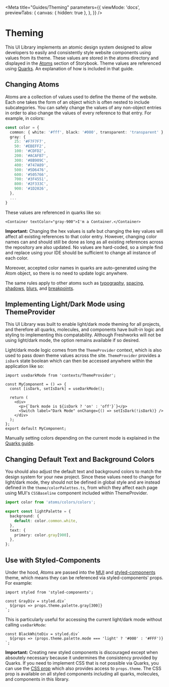 
<Meta
  title="Guides/Theming"
  parameters={{
    viewMode: 'docs',
    previewTabs: {
      canvas: { hidden: true },
    },
  }}
/>

# Theming

This UI Library implements an atomic design system designed to allow developers to easily and consistently style website
components using values from its theme. These values are stored in the atoms directory and displayed in the
[Atoms](?path=/story/atoms-blurs--blurs) section of Storybook. Theme values are referenced using
[Quarks](?path=/docs/guides-using-quarks--page). An explanation of how is included in that guide.

## Changing Atoms

Atoms are a collection of values used to define the theme of the website. Each one takes the form of an object which is
often nested to include subcategories. You can safely change the values of any non-object entries in order to also
change the values of every reference to that entry. For example, in colors:

```ts
const color = {
  common: { white: '#fff', black: '#000', transparent: 'transparent' },
  gray: {
    25: '#F7F7F7',
    50: '#EBEFF2',
    100: '#CDFD2',
    200: '#ACAFB7',
    300: '#8B909C',
    400: '#747A89',
    500: '#5D6476',
    600: '#505766',
    700: '#3F4551',
    800: '#2F333C',
    900: '#1D2026',
  },
  ...
}
```

These values are referenced in quarks like so:

```tsx
<Container textColor="gray-900">I'm a Container.</Container>
```

**Important:** Changing the hex values is safe but changing the key values will affect all existing references to that
color entry. However, changing color names can and should still be done as long as all existing references across the
repository are also updated. No values are hard-coded, so a simple find and replace using your IDE should be sufficient
to change all instance of each color.

Moreover, accepted color names in quarks are auto-generated using the Atom object, so there is no need to update logic
anywhere.

The same rules apply to other atoms such as [typography](?path=/story/atoms-typography--typography),
[spacing](?path=/story/atoms-spacing--spacing), [shadows](?path=/story/atoms-shadows--shadows),
[blurs](?path=/story/atoms-blurs--blurs), and [breakpoints](?path=/story/atoms-breakpoints--breakpoints).

## Implementing Light/Dark Mode using ThemeProvider

This UI Library was built to enable light/dark mode theming for all projects, and therefore all quarks, molecules, and
components have built-in logic and styling to implementing this compatability. Although Freshworks will not be using
light/dark mode, the option remains available if so desired.

Light/dark mode logic comes from the `ThemeProvider` context, which is also used to pass down theme values across the
site. `ThemeProvider` provides a `isDark` state boolean which can then be accessed anywhere within the application like
so:

```tsx
import useDarkMode from 'contexts/ThemeProvider';

const MyComponent = () => {
  const [isDark, setIsDark] = useDarkMode();

  return (
    <div>
      <p>{`Dark mode is ${isDark ? 'on' : 'off'}`}</p>
      <Switch label="Dark Mode" onChange={() => setIsDark(!isDark)} />
    </div>
  );
};
export default MyComponent;
```

Manually setting colors depending on the current mode is explained in the
[Quarks guide](?path=/docs/guides-using-quarks--page#dark-and-light-mode).

## Changing Default Text and Background Colors

You should also adjust the default text and background colors to match the design system for your new project. Since
these values need to change for light/dark mode, they should not be defined in global style and are instead defined in
the `theme/colorPalettes.ts`, from which they affect each page using MUI's `CSSBaseline` component included within
ThemeProvider.

```ts
import color from 'atoms/colors/colors';

export const lightPalette = {
  background: {
    default: color.common.white,
  },
  text: {
    primary: color.gray[900],
  },
};
```

## Use with Styled-Components

Under the hood, Atoms are passed into the [MUI](https://mui.com/material-ui/customization/theming/) and
[styled-components](https://styled-components.com/docs/advanced#theming) theme, which means they can be referenced via
styled-components' props. For example:

```tsx
import styled from 'styled-components';

const GrayDiv = styled.div`
  ${props => props.theme.palette.gray[300]}
`;
```

This is particularly useful for accessing the current light/dark mode without calling `useDarkMode`:

```tsx
const BlackWhiteDiv = styled.div`
  ${props => (props.theme.palette.mode === 'light' ? '#000' : '#FFF')}
`;
```

**Important:** Creating new styled components is discouraged except when absoutely necessary because it undermines the
consistency provided by Quarks. If you need to implement CSS that is not possible via Quarks, you can use the
[CSS prop](?path=/docs/guides-using-quarks--page#creating-exceptions-css-prop) which also provides access to
`props.theme`. The CSS prop is available on all styled components including all quarks, molecules, and components in
this library.
